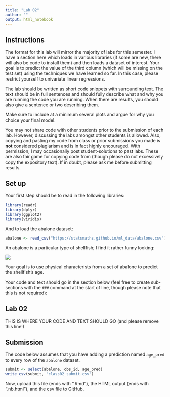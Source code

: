 ```yaml
---
title: "Lab 02"
author: ""
output: html_notebook
---
```


## Instructions

The format for this lab will mirror the majority of labs for
this semester. I have a section here which loads in various
libraries (if some are new, there will also be code to install
them) and then loads a dataset of interest. Your goal is to
predict the value of the third column (which will be missing
on the test set) using the techniques we have learned so far.
In this case, please restrict yourself to univariate linear
regressions. 

The lab should be written as short code snippets with surrounding
text. The text should be in full sentences and should fully describe
what and why you are running the code you are running.  When there
are results, you should also give a sentence or two describing them.

Make sure to include at a minimum several plots and argue for why
you choice your final model.

You may not share code with other students prior to the submission
of each lab. However, discussing the labs amongst other students
is allowed. Also, copying and pasting my code from class or 
prior submissions you made is **not** considered plagiarism and
is in fact highly encouraged. With permission, I may occasionally
post student-solutions to past labs. These are also fair game
for copying code from (though please do not excessively copy the
expository text). If in doubt, please ask me before submitting
results.

## Set up

Your first step should be to read in the following libraries:

```r
library(readr)
library(dplyr)
library(ggplot2)
library(viridis)
```

And to load the abalone dataset:

```r
abalone <- read_csv("https://statsmaths.github.io/ml_data/abalone.csv")
```

An abalone is a particular type of shellfish; I find it rather
funny looking:

![](https://statsmaths.github.io/stat395/assets/img/abalone.jpg)

Your goal is to use physical characterists from a set of abalone
to predict the shellfish's age.

Your code and text should go in the section below (feel free to create
sub-sections with the `###` command at the start of line, though please
note that this is not required):

## Lab 02

THIS IS WHERE YOUR CODE AND TEXT SHOULD GO (and please remove this line!)




## Submission

The code below assumes that you have adding a prediction named
`age_pred` to every row of the `abalone` dataset. 

```r
submit <- select(abalone, obs_id, age_pred)
write_csv(submit, "class02_submit.csv")
```

Now, upload this file (ends with ".Rmd"), the HTML output
(ends with ".nb.html"), and the csv file to GitHub.
